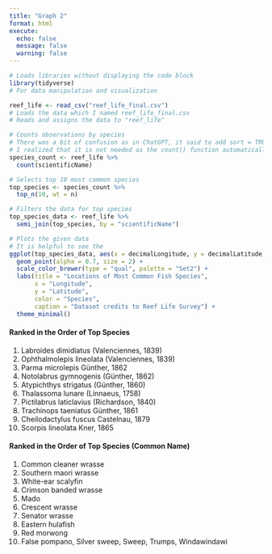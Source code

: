 ```yaml
---
title: "Graph 2"
format: html
execute: 
  echo: false
  message: false
  warning: false
---
```


```r
# Loads libraries without displaying the code block
library(tidyverse)
# For data manipulation and visualization
```

```r
reef_life <- read_csv("reef_life_final.csv")
# Loads the data which I named reef_life_final.csv
# Reads and assigns the data to "reef_life"
```

```r
# Counts observations by species
# There was a bit of confusion as in ChatGPT, it said to add sort = TRUE into the count function
# I realized that it is not needed as the count() function automatically sorts the descending order
species_count <- reef_life %>%
  count(scientificName)

# Selects top 10 most common species
top_species <- species_count %>%
  top_n(10, wt = n)

# Filters the data for top species
top_species_data <- reef_life %>%
  semi_join(top_species, by = "scientificName")
```

```r
# Plots the given data
# It is helpful to see the 
ggplot(top_species_data, aes(x = decimalLongitude, y = decimalLatitude, color = scientificName)) +
  geom_point(alpha = 0.7, size = 2) +
  scale_color_brewer(type = "qual", palette = "Set2") +  
  labs(title = "Locations of Most Common Fish Species",
       x = "Longitude",
       y = "Latitude",
       color = "Species",
       caption = "Dataset credits to Reef Life Survey") +
  theme_minimal()
```

#### Ranked in the Order of Top Species
1. Labroides dimidiatus (Valenciennes, 1839)
2. Ophthalmolepis lineolata (Valenciennes, 1839)
3. Parma microlepis Günther, 1862
4. Notolabrus gymnogenis (Günther, 1862)
5. Atypichthys strigatus (Günther, 1860)
6. Thalassoma lunare (Linnaeus, 1758)
7. Pictilabrus laticlavius (Richardson, 1840)
8. Trachinops taeniatus Günther, 1861
9. Cheilodactylus fuscus Castelnau, 1879
10. Scorpis lineolata Kner, 1865

#### Ranked in the Order of Top Species (Common Name)
1. Common cleaner wrasse
2. Southern maori wrasse
3. White-ear scalyfin
4. Crimson banded wrasse
5. Mado
6. Crescent wrasse
7. Senator wrasse
8. Eastern hulafish
9. Red morwong
10. False pompano, Silver sweep, Sweep, Trumps, Windawindawi
